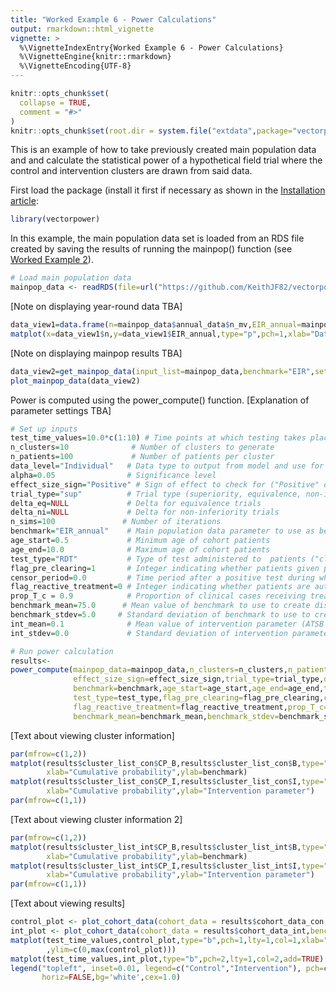 ```yaml
---
title: "Worked Example 6 - Power Calculations"
output: rmarkdown::html_vignette
vignette: >
  %\VignetteIndexEntry{Worked Example 6 - Power Calculations}
  %\VignetteEngine{knitr::rmarkdown}
  %\VignetteEncoding{UTF-8}
---
```


```r
knitr::opts_chunk$set(
  collapse = TRUE,
  comment = "#>"
)
knitr::opts_chunk$set(root.dir = system.file("extdata",package="vectorpower"))
```

This is an example of how to take previously created main population data and and calculate the statistical power of a hypothetical field trial where the control and intervention clusters are drawn from said data.

First load the package (install it first if necessary as shown in the [Installation article](https://keithjf82.github.io/vectorpower/articles/B_installation.html):

```r
library(vectorpower)
```

In this example, the main population data set is loaded from an RDS file created by saving the results of running the mainpop() function (see [Worked Example 2](https://keithjf82.github.io/vectorpower/articles/D_worked_example02.html)).

```r
# Load main population data
mainpop_data <- readRDS(file=url("https://github.com/KeithJF82/vectorpower/raw/master/inst/extdata/mainpop_data.Rds"))
```

[Note on displaying year-round data TBA]

```r
data_view1=data.frame(n=mainpop_data$annual_data$n_mv,EIR_annual=mainpop_data$annual_data$EIRy)
matplot(x=data_view1$n,y=data_view1$EIR_annual,type="p",pch=1,xlab="Dataset",ylab="Annual EIR")
```

[Note on displaying mainpop results TBA]

```r
data_view2=get_mainpop_data(input_list=mainpop_data,benchmark="EIR",set_n_mv=mainpop_data$n_mv_set)
plot_mainpop_data(data_view2)
```

Power is computed using the power_compute() function. [Explanation of parameter settings TBA]

```r
# Set up inputs
test_time_values=10.0*c(1:10) # Time points at which testing takes place
n_clusters=10              # Number of clusters to generate
n_patients=100             # Number of patients per cluster
data_level="Individual"   # Data type to output from model and use for power calculation ("Cluster" or "Individual")
alpha=0.05                # Significance level
effect_size_sign="Positive" # Sign of effect to check for ("Positive" or "Negative")
trial_type="sup"          # Trial type (superiority, equivalence, non-inferiority - "sup", "eq", "ni")
delta_eq=NULL             # Delta for equivalence trials
delta_ni=NULL             # Delta for non-inferiority trials
n_sims=100               # Number of iterations
benchmark="EIR_annual"    # Main population data parameter to use as benchmark for generating clusters
age_start=0.5             # Minimum age of cohort patients
age_end=10.0              # Maximum age of cohort patients
test_type="RDT"           # Type of test administered to  patients ("clin" = clinical, "RDT" = rapid diagnostic test)
flag_pre_clearing=1       # Integer indicating whether patients given pre-trial prophylaxis (if 1, place all patients                               into prophylaxis category at start)
censor_period=0.0         # Time period after a positive test during which a patient is not counted towards incidence
flag_reactive_treatment=0 # Integer indicating whether patients are automatically given prophylaxis after a positive                                test (shifting them into treatment category if a clinical case, prophylaxis category                                    otherwise)
prop_T_c = 0.9            # Proportion of clinical cases receiving treatment independent of trial-related testing
benchmark_mean=75.0      # Mean value of benchmark to use to create distribution
benchmark_stdev=5.0     # Standard deviation of benchmark to use to create distribution
int_mean=0.1              # Mean value of intervention parameter (ATSB mortality rate) in intervention clusters
int_stdev=0.0             # Standard deviation of intervention parameter in intervention clusters

# Run power calculation
results<-
power_compute(mainpop_data=mainpop_data,n_clusters=n_clusters,n_patients=n_patients,data_level=data_level,alpha=alpha,
              effect_size_sign=effect_size_sign,trial_type=trial_type,delta_eq=delta_eq,delta_ni=delta_ni,n_sims=n_sims,
              benchmark=benchmark,age_start=age_start,age_end=age_end,test_time_values=test_time_values,
              test_type=test_type,flag_pre_clearing=flag_pre_clearing,censor_period=censor_period,
              flag_reactive_treatment=flag_reactive_treatment,prop_T_c=prop_T_c,
              benchmark_mean=benchmark_mean,benchmark_stdev=benchmark_stdev,int_mean=int_mean,int_stdev=int_stdev)
```

[Text about viewing cluster information]

```r
par(mfrow=c(1,2))
matplot(results$cluster_list_con$CP_B,results$cluster_list_con$B,type="p",pch=1,col=3,
        xlab="Cumulative probability",ylab=benchmark)
matplot(results$cluster_list_con$CP_I,results$cluster_list_con$I,type="p",pch=1,col=3,
        xlab="Cumulative probability",ylab="Intervention parameter")
par(mfrow=c(1,1))
```

[Text about viewing cluster information 2]

```r
par(mfrow=c(1,2))
matplot(results$cluster_list_int$CP_B,results$cluster_list_int$B,type="p",pch=1,col=3,
        xlab="Cumulative probability",ylab=benchmark)
matplot(results$cluster_list_int$CP_I,results$cluster_list_int$I,type="p",pch=1,col=3,
        xlab="Cumulative probability",ylab="Intervention parameter")
par(mfrow=c(1,1))
```

[Text about viewing results]

```r
control_plot <- plot_cohort_data(cohort_data = results$cohort_data_con,benchmark = "test_inc",flag_output=2)
int_plot <- plot_cohort_data(cohort_data = results$cohort_data_int,benchmark = "test_inc",flag_output=2)
matplot(test_time_values,control_plot,type="b",pch=1,lty=1,col=1,xlab="time (days)",ylab="Average test incidence"
        ,ylim=c(0,max(control_plot)))
matplot(test_time_values,int_plot,type="b",pch=2,lty=1,col=2,add=TRUE)
legend("topleft", inset=0.01, legend=c("Control","Intervention"), pch=c(1:2),col=c(1:2),
       horiz=FALSE,bg='white',cex=1.0)
```
